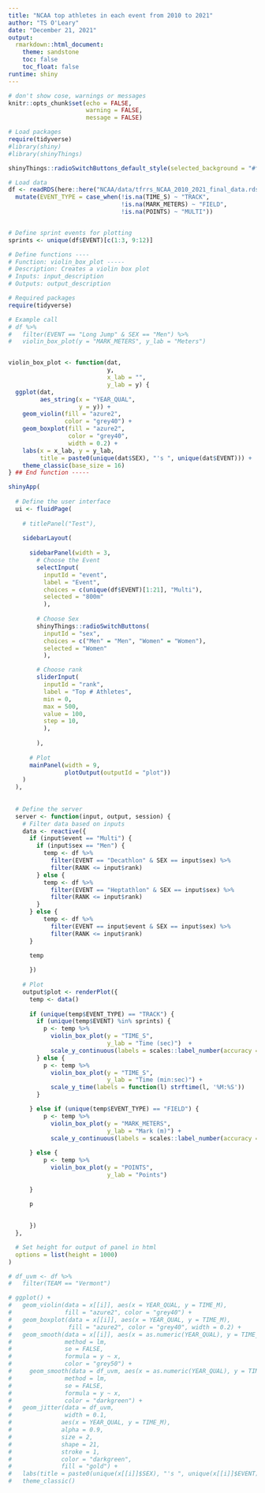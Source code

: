 ```yaml
---
title: "NCAA top athletes in each event from 2010 to 2021"
author: "TS O'Leary"
date: "December 21, 2021"
output:
  rmarkdown::html_document:
    theme: sandstone
    toc: false
    toc_float: false
runtime: shiny
---
```


```r
# don't show cose, warnings or messages
knitr::opts_chunk$set(echo = FALSE, 
                      warning = FALSE, 
                      message = FALSE)

# Load packages
require(tidyverse)
#library(shiny)
#library(shinyThings)

shinyThings::radioSwitchButtons_default_style(selected_background = "#faa555")

# Load data
df <- readRDS(here::here("NCAA/data/tfrrs_NCAA_2010_2021_final_data.rds")) %>%
  mutate(EVENT_TYPE = case_when(!is.na(TIME_S) ~ "TRACK",
                                !is.na(MARK_METERS) ~ "FIELD",
                                !is.na(POINTS) ~ "MULTI"))


# Define sprint events for plotting
sprints <- unique(df$EVENT)[c(1:3, 9:12)]

# Define functions ----
# Function: violin_box_plot -----
# Description: Creates a violin box plot
# Inputs: input_description
# Outputs: output_description

# Required packages
require(tidyverse)

# Example call
# df %>%
#   filter(EVENT == "Long Jump" & SEX == "Men") %>%
#   violin_box_plot(y = "MARK_METERS", y_lab = "Meters")


violin_box_plot <- function(dat, 
                            y,
                            x_lab = "", 
                            y_lab = y) {
  ggplot(dat,
         aes_string(x = "YEAR_QUAL", 
                    y = y)) +
    geom_violin(fill = "azure2", 
                color = "grey40") +
    geom_boxplot(fill = "azure2", 
                 color = "grey40", 
                 width = 0.2) +
    labs(x = x_lab, y = y_lab,
         title = paste0(unique(dat$SEX), "'s ", unique(dat$EVENT))) +
    theme_classic(base_size = 16)
} ## End function -----

```

<!-- # Questions to answer with this data -->

<!-- - Fastest versus very fast -- rich get richer... top 500 versus top 50, top 8 -->
<!-- - UVM versus country -->
<!-- - Which events are getting better or staying the same? -->
<!-- - Are women or men improving faster? -->
<!-- - Power conferences versus the country -->
<!-- - Distribution of class year men versus women? over time and event -- are some events younger. are women or men younger? -->
<!-- - which have lopsided year distribution, 5th year transfers versus improvements -->


<!-- - team with the most 1st, top 8's 500's etc -->


```r
shinyApp(
  
  # Define the user interface
  ui <- fluidPage(
    
    # titlePanel("Test"),
    
    sidebarLayout(
      
      sidebarPanel(width = 3,
        # Choose the Event
        selectInput(
          inputId = "event", 
          label = "Event",
          choices = c(unique(df$EVENT)[1:21], "Multi"), 
          selected = "800m"
          ),
        
        # Choose Sex
        shinyThings::radioSwitchButtons(
          inputId = "sex",
          choices = c("Men" = "Men", "Women" = "Women"),
          selected = "Women"
          ),

        # Choose rank
        sliderInput(
          inputId = "rank",
          label = "Top # Athletes",
          min = 0,
          max = 500,
          value = 100,
          step = 10,
          ),
        
        ),
      
      # Plot  
      mainPanel(width = 9,
                plotOutput(outputId = "plot"))
    )
  ),
  
  
  # Define the server
  server <- function(input, output, session) {
    # Filter data based on inputs
    data <- reactive({
      if (input$event == "Multi") {
        if (input$sex == "Men") {
          temp <- df %>% 
            filter(EVENT == "Decathlon" & SEX == input$sex) %>% 
            filter(RANK <= input$rank)
        } else {
          temp <- df %>% 
            filter(EVENT == "Heptathlon" & SEX == input$sex) %>% 
            filter(RANK <= input$rank)
        }
      } else {
          temp <- df %>% 
            filter(EVENT == input$event & SEX == input$sex) %>% 
            filter(RANK <= input$rank)
      }
      
      temp

      })
    
    # Plot
    output$plot <- renderPlot({
      temp <- data() 
      
      if (unique(temp$EVENT_TYPE) == "TRACK") {
        if (unique(temp$EVENT) %in% sprints) {
          p <- temp %>%
            violin_box_plot(y = "TIME_S", 
                            y_lab = "Time (sec)")  + 
            scale_y_continuous(labels = scales::label_number(accuracy = 0.01))
        } else {
          p <- temp %>%
            violin_box_plot(y = "TIME_S", 
                            y_lab = "Time (min:sec)") +
            scale_y_time(labels = function(l) strftime(l, '%M:%S'))
        }

      } else if (unique(temp$EVENT_TYPE) == "FIELD") {
          p <- temp %>%
            violin_box_plot(y = "MARK_METERS", 
                            y_lab = "Mark (m)") + 
            scale_y_continuous(labels = scales::label_number(accuracy = 0.01))
        
      } else {
          p <- temp %>%
            violin_box_plot(y = "POINTS", 
                            y_lab = "Points")
        
      }
      
      p
      

      })
  },

  # Set height for output of panel in html
  options = list(height = 1000)
)
```

```r
# df_uvm <- df %>% 
#   filter(TEAM == "Vermont")
```

```r
# ggplot() +
#   geom_violin(data = x[[i]], aes(x = YEAR_QUAL, y = TIME_M),
#               fill = "azure2", color = "grey40") +
#   geom_boxplot(data = x[[i]], aes(x = YEAR_QUAL, y = TIME_M),
#                fill = "azure2", color = "grey40", width = 0.2) +
#   geom_smooth(data = x[[i]], aes(x = as.numeric(YEAR_QUAL), y = TIME_M),
#               method = lm, 
#               se = FALSE,
#               formula = y ~ x, 
#               color = "grey50") +
#     geom_smooth(data = df_uvm, aes(x = as.numeric(YEAR_QUAL), y = TIME_M),
#               method = lm, 
#               se = FALSE,
#               formula = y ~ x, 
#               color = "darkgreen") +
#   geom_jitter(data = df_uvm, 
#               width = 0.1,
#              aes(x = YEAR_QUAL, y = TIME_M),
#              alpha = 0.9,
#              size = 2, 
#              shape = 21, 
#              stroke = 1,
#              color = "darkgreen", 
#              fill = "gold") +
#   labs(title = paste0(unique(x[[i]]$SEX), "'s ", unique(x[[i]]$EVENT))) +
#   theme_classic()
```

